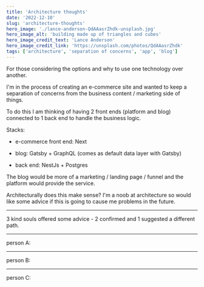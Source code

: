 ```yaml
---
title: 'Architecture thoughts'
date: '2022-12-10'
slug: 'architecture-thoughts'
hero_image: './lance-anderson-QdAAasrZhdk-unsplash.jpg'
hero_image_alt: 'building made up of triangles and cubes'
hero_image_credit_text: 'Lance Anderson'
hero_image_credit_link: 'https://unsplash.com/photos/QdAAasrZhdk'
tags: ['architecture', 'separation of concerns', 'app', 'blog']
---
```


For those considering the options and why to use one technology over another.

I'm in the process of creating an e-commerce site and wanted to keep a separation of concerns from the business content / marketing side of things.

To do this I am thinking of having 2 front ends (platform and blog) connected to 1 back end to handle the business logic.

Stacks:

- e-commerce front end: Next

- blog: Gatsby + GraphQL (comes as default data layer with Gatsby)

- back end: NestJs + Postgres

The blog would be more of a marketing / landing page / funnel and the platform would provide the service.

Architecturally does this make sense? I'm a noob at architecture so would like some advice if this is going to cause me problems in the future.

---

3 kind souls offered some advice - 2 confirmed and 1 suggested a different path.

---

person A:

---

person B:

---

person C:
